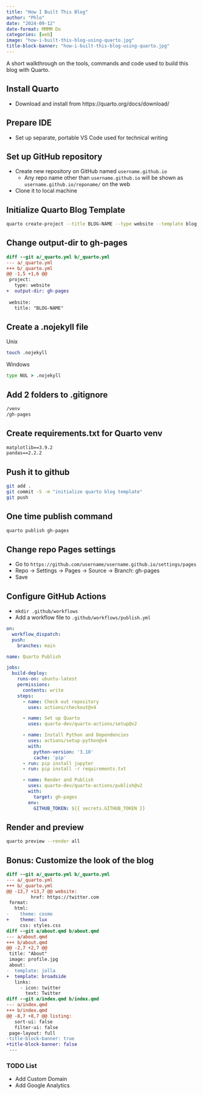 ```yaml
---
title: "How I Built This Blog"
author: "Phlo"
date: "2024-09-12"
date-format: MMMM Do
categories: [web]
image: "how-i-built-this-blog-using-quarto.jpg"
title-block-banner: "how-i-built-this-blog-using-quarto.jpg"
---
```

A short walkthrough on the tools, commands and code used to build this blog with Quarto.

## Install Quarto
- Download and install from https://quarto.org/docs/download/

## Prepare IDE
- Set up separate, portable VS Code used for technical writing

## Set up GitHub repository
- Create new repository on GitHub named `username.github.io`
  - Any repo name other than `username.github.io` will be shown as `username.github.io/reponame/` on the web
- Clone it to local machine

## Initialize Quarto Blog Template
```sh
quarto create-project --title BLOG-NAME --type website --template blog
```
 
## Change output-dir to gh-pages
```diff
diff --git a/_quarto.yml b/_quarto.yml
--- a/_quarto.yml
+++ b/_quarto.yml
@@ -1,5 +1,6 @@
 project:
   type: website
+  output-dir: gh-pages
 
 website:
   title: "BLOG-NAME"
```

## Create a .nojekyll file
Unix
```sh
touch .nojekyll
```

Windows
```bat
type NUL > .nojekyll
```

## Add 2 folders to .gitignore
```default
/venv
/gh-pages
```

## Create requirements.txt for Quarto venv
```default
matplotlib==3.9.2
pandas==2.2.2
```

## Push it to github
```sh
git add .
git commit -S -m "initialize quarto blog template"
git push
```

## One time publish command
```sh
quarto publish gh-pages
```

## Change repo Pages settings
- Go to `https://github.com/username/username.github.io/settings/pages`
- Repo -> Settings -> Pages -> Source -> Branch: gh-pages
- Save

## Configure GitHub Actions
- `mkdir .github/workflows`
- Add a workflow file to `.github/workflows/publish.yml`

```yaml
on:
  workflow_dispatch:
  push:
    branches: main

name: Quarto Publish

jobs:
  build-deploy:
    runs-on: ubuntu-latest
    permissions:
      contents: write
    steps:
      - name: Check out repository
        uses: actions/checkout@v4

      - name: Set up Quarto
        uses: quarto-dev/quarto-actions/setup@v2

      - name: Install Python and Dependencies
        uses: actions/setup-python@v4
        with:
          python-version: '3.10'
          cache: 'pip'
      - run: pip install jupyter
      - run: pip install -r requirements.txt

      - name: Render and Publish
        uses: quarto-dev/quarto-actions/publish@v2
        with:
          target: gh-pages
        env:
          GITHUB_TOKEN: ${{ secrets.GITHUB_TOKEN }}
```

## Render and preview
```sh
quarto preview --render all
```

## Bonus: Customize the look of the blog
```diff
diff --git a/_quarto.yml b/_quarto.yml
--- a/_quarto.yml
+++ b/_quarto.yml
@@ -13,7 +13,7 @@ website:
         href: https://twitter.com
 format:
   html:
-    theme: cosmo
+    theme: lux
     css: styles.css
diff --git a/about.qmd b/about.qmd
--- a/about.qmd
+++ b/about.qmd
@@ -2,7 +2,7 @@
 title: "About"
 image: profile.jpg
 about:
-  template: jolla
+  template: broadside
   links:
     - icon: twitter
       text: Twitter
diff --git a/index.qmd b/index.qmd
--- a/index.qmd
+++ b/index.qmd
@@ -8,7 +8,7 @@ listing:
   sort-ui: false
   filter-ui: false
 page-layout: full
-title-block-banner: true
+title-block-banner: false
 ---
```

### TODO List
- Add Custom Domain
- Add Google Analytics